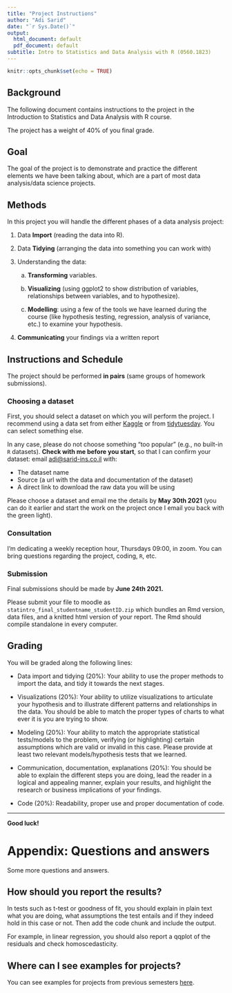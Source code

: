 ```yaml
---
title: "Project Instructions"
author: "Adi Sarid"
date: "`r Sys.Date()`"
output:
  html_document: default
  pdf_document: default
subtitle: Intro to Statistics and Data Analysis with R (0560.1823)
---
```


```r
knitr::opts_chunk$set(echo = TRUE)
```

## Background

The following document contains instructions to the project in the Introduction to Statistics and Data Analysis with R course.

The project has a weight of 40% of you final grade.

## Goal

The goal of the project is to demonstrate and practice the different elements we have been talking about, which are a part of most data analysis/data science projects. 

## Methods

In this project you will handle the different phases of a data analysis project:

   1. Data **Import** (reading the data into R).
   
   2. Data **Tidying** (arranging the data into something you can work with)
   
   3. Understanding the data:
   
      a. **Transforming** variables.
      
      b. **Visualizing** (using ggplot2 to show distribution of variables, relationships between variables, and to hypothesize).
      
      c. **Modelling**: using a few of the tools we have learned during the course (like hypothesis testing, regression, analysis of variance, etc.) to examine your hypothesis.
      
   4. **Communicating** your findings via a written report
   
## Instructions and Schedule

The project should be performed **in pairs** (same groups of homework submissions).

### Choosing a dataset

First, you should select a dataset on which you will perform the project. I recommend using a data set from either [Kaggle](kaggle.com) or from [tidytuesday](https://github.com/rfordatascience/tidytuesday). You can select something else. 

In any case, please do not choose something "too popular" (e.g., no built-in `R` datasets). **Check with me before you start**, so that I can confirm your dataset: email [adi@sarid-ins.co.il](mailto:adi@sarid-ins.co.il) with:

   * The dataset name
   * Source (a url with the data and documentation of the dataset)
   * A direct link to download the raw data you will be using

Please choose a dataset and email me the details by **May 30th 2021** (you can do it earlier and start the work on the project once I email you back with the green light).

### Consultation

I'm dedicating a weekly reception hour, Thursdays 09:00, in zoom. You can bring questions regarding the project, coding, `R`, etc.

### Submission

Final submissions should be made by **June 24th 2021.**

Please submit your file to moodle as `statintro_final_studentname_studentID.zip` which bundles an Rmd version, data files, and a knitted html version of your report. The Rmd should compile standalone in every computer.

## Grading

You will be graded along the following lines:

   * Data import and tidying (20%): Your ability to use the proper methods to import the data, and tidy it towards the next stages.

   * Visualizations (20%): Your ability to utilize visualizations to articulate your hypothesis and to illustrate different patterns and relationships in the data. You should be able to match the proper types of charts to what ever it is you are trying to show. 
   
   * Modeling (20%): Your ability to match the appropriate statistical tests/models to the problem, verifying (or highlighting) certain assumptions which are valid or invalid in this case. Please provide at least two relevant models/hypothesis tests that we learned.
   
   * Communication, documentation, explanations (20%): You should be able to explain the different steps you are doing, lead the reader in a logical and appealing manner, explain your results, and highlight the research or business implications of your findings.
   
   * Code (20%): Readability, proper use and proper documentation of code.

***

**Good luck!**

\newpage

# Appendix: Questions and answers

Some more questions and answers.

## How should you report the results?

In tests such as t-test or goodness of fit, you should explain in plain text what you are doing, what assumptions the test entails and if they indeed hold in this case or not. Then add the code chunk and include the output.

For example, in linear regression, you should also report a qqplot of the residuals and check homoscedasticity.

## Where can I see examples for projects?

You can see examples for projects from previous semesters [here](https://github.com/adisarid/intro_statistics_R/tree/master/project/examples).